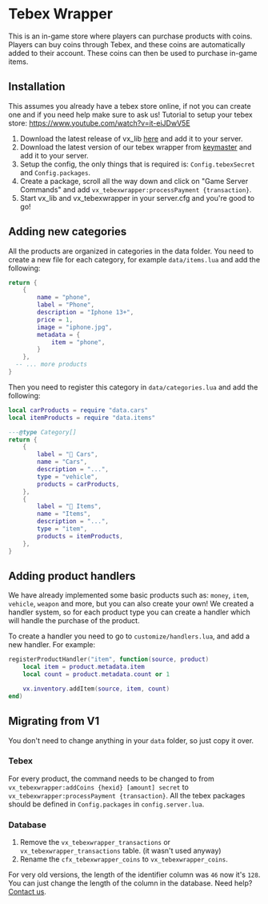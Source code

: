 # Tebex Wrapper
This is an in-game store where players can purchase products with coins. Players can buy coins through Tebex, and these coins are automatically added to their account. These coins can then be used to purchase in-game items.


## Installation
This assumes you already have a tebex store online, if not you can create one and if you need help make sure to ask us!
Tutorial to setup your tebex store: https://www.youtube.com/watch?v=it-eiJDwV5E

1. Download the latest release of vx_lib [here](https://github.com/Vertex-Scripts/vx_lib) and add it to your server.
2. Download the latest version of our tebex wrapper from [keymaster](https://keymaster.fivem.net/assets?search=cfx_tebexwrapper) and add it to your server.
3. Setup the config, the only things that is required is: `Config.tebexSecret` and `Config.packages`.
4. Create a package, scroll all the way down and click on "Game Server Commands" and add `vx_tebexwrapper:processPayment {transaction}`.
5. Start vx_lib and vx_tebexwrapper in your server.cfg and you're good to go!

## Adding new categories
All the products are organized in categories in the data folder. You need to create a new file for each category, for example `data/items.lua` and add the following:
```lua
return {
	{
		name = "phone",
		label = "Phone",
		description = "Iphone 13+",
		price = 1,
		image = "iphone.jpg",
		metadata = {
			item = "phone",
		}
	},
  -- ... more products
}
```

Then you need to register this category in `data/categories.lua` and add the following:
```lua {2,13-19}
local carProducts = require "data.cars"
local itemProducts = require "data.items"

---@type Category[]
return {
	{
		label = "🚗 Cars",
		name = "Cars",
		description = "...",
		type = "vehicle",
		products = carProducts,
	},
	{
		label = "💼 Items",
		name = "Items",
		description = "...",
		type = "item",
		products = itemProducts,
	},
}
```

## Adding product handlers
We have already implemented some basic products such as: `money`, `item`, `vehicle`, `weapon` and more, but you can also create your own!
We created a handler system, so for each product type you can create a handler which will handle the purchase of the product.

To create a handler you need to go to `customize/handlers.lua`, and add a new handler. For example:
```lua
registerProductHandler("item", function(source, product)
	local item = product.metadata.item
	local count = product.metadata.count or 1

	vx.inventory.addItem(source, item, count)
end)
```

## Migrating from V1
You don't need to change anything in your `data` folder, so just copy it over.

### Tebex
For every product, the command needs to be changed to from `vx_tebexwrapper:addCoins {hexid} [amount] secret` to `vx_tebexwrapper:processPayment {transaction}`.
All the tebex packages should be defined in `Config.packages` in `config.server.lua`.

### Database
1. Remove the `vx_tebexwrapper_transactions` or `vx_tebexwrapper_transactions` table. (it wasn't used anyway)
2. Rename the `cfx_tebexwrapper_coins` to `vx_tebexwrapper_coins`.

For very old versions, the length of the identifier column was `46` now it's `128`. You can just change the length of the column in the database.
Need help? [Contact us](https://discord.gg/vertexscripts).